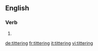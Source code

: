 ==English==

===Verb===
{{head|en}}

# {{present participle of|titter}}

[[de:tittering]]
[[fr:tittering]]
[[it:tittering]]
[[vi:tittering]]